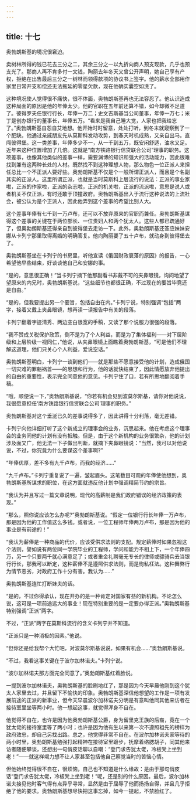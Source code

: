 ```yaml
---
---
---
```

title: 十七
---




奥勃朗斯基的境况很窘迫。

卖树林所得的钱已花去三分之二，其余三分之一以九折向商人预支现款，几乎也预支光了。那商人再不肯多付一文钱，陶丽去年冬天又曾公开声明，她自己享有产权，拒绝在出售最后三分之一树林而领得款项的协议书上签字。他的薪水全部用作家里日常开支和偿还无法拖延的零星欠款，现在他确实囊空如洗了。

这种境况使人觉得很不痛快，很不体面，奥勃朗斯基再也无法容忍了。他认识造成这种局面的原因是他的年俸太少。他的官职在五年前还算不错，如今却微不足道了。彼得罗夫任银行行长，年俸一万二；史文吉斯基当公司董事，年俸一万七；米丁是创办银行的董事长，年俸五万。“看来是我自己睡大觉，人家也把我给忘了。”奥勃朗斯基自怨自艾地想。他开始时时留意，处处打听，到冬末就窥察到了一个肥缺。他通过亲戚朋友先从莫斯科发动攻势，到春天时机成熟，又亲自出马。直闯彼得堡。这一类差事，年俸多少不一，从一千到五万，既安闲舒适，油水又足。近年来这种位置增加了几倍。这就是“南方铁路银行信贷联合公司”理事的职务。这项差事，也像其他类似的差事一样，需要渊博的知识和强大的活动能力，因此很难找到兼有这两种长处的人材。既然找不到这种理想人物，那么物色一位正派人来担任总比一个不正派人要好些。奥勃朗斯基不仅是个一般所谓正派人，而且是个名副其实的正派人。这里所谓正派，也就是当时莫斯科上层流行的说法：正派的事业家啦，正派的作家啦，正派的杂志啦，正派的机关啦，正派的流派啦，意思是说人或者机关不仅正派，有时还敢于顶撞政府。奥勃朗斯基出入于流行这种说法的上流社会，被公认为是个正派人，因此他弄到这个差事的希望比别人大。

这个差事年俸有七千到一万卢布，还可以不放弃原来的官职而兼任。奥勃朗斯基谋得这个差事的关键在于两位部长、一位贵妇人和两个犹太人。这些人都已疏通好了，但奥勃朗斯基还得亲自到彼得堡去走访一下。此外，奥勃朗斯基还答应妹妹安娜从卡列宁那里取得离婚的明确答复。他向陶丽要了五十卢布，就动身到彼得堡去了。

奥勃朗斯基坐在卡列宁的书房里，听他宣读《俄国财政衰落的原因》的报告，一心希望他早些结束，好谈谈他自己和安娜的事。

“是的，意思很正确！”当卡列宁摘下他那副看书非戴不可的夹鼻眼镜，询问地望了望原来的内兄时，奥勃朗斯基说，“这些细节也都很正确，不过现在的要旨毕竟还是自由。”

“是的，但我要提出另一个要旨，包括自由在内。”卡列宁说，特别强调“包括”两字，接着又戴上夹鼻眼镜，想再读一读报告中有关的段落。

卡列宁翻着字迹清秀、两边空白很宽的手稿，又读了那个说服力很强的段落。

“我不赞成关税保护政策，倒不是为了个人利益，而是为了集体福利——对下层阶级和上层阶级一视同仁，”他说，从夹鼻眼镜上面瞧着奥勃朗斯基，“可是他们不理解这道理，他们只关心个人利益，爱说空话。”

奥勃朗斯基明白，卡列宁一谈到他们——就是那些不愿意接受他的计划，造成俄国一切灾难的罪魁祸首——的思想和行为，他的话就快结束了，因此情愿放弃他提出的自由的重要性，表示完全同意他的意见。卡列宁住了口，若有所思地翻阅着手稿。

“哦，顺便说一下，”奥勃朗斯基说，“你若有机会见到波莫尔斯基，请你对他说说，我很愿意担任‘南方铁路银行信贷联合公司’理事的职务。”

奥勃朗斯基对这个垂涎已久的差事说得多了，因此讲得十分利落，毫无差错。

卡列宁向他详细打听了这个新成立的理事会的业务，沉思起来。他在考虑这个理事会的业务同他的计划有没有抵触。但是，由于这个新机构的业务很繁杂，他的计划涉及面又广，他无法一下子做出判断，就摘下夹鼻眼镜说：“当然，我可以对他说说，不过，你究竟为什么要谋这个差事啊?”

“年俸优厚，差不多有九千卢布，而我的经济……”

“九千卢布。”卡列宁重复说了一遍，皱起眉头。这笔数目可观的年俸使他想到，奥勃朗斯基所谋求的职位，在这方面就违反他计划中强调精简节约的宗旨。

“我认为并且写过一篇文章说明，现代的高薪制是我们政府错误的经济政策的表现。”

“那么，照你说应该怎么办呢?”奥勃朗斯基说。“假定一位银行行长年俸一万卢布，那是因为他的工作值这么多钱。或者说，一位工程师年俸两万卢布，那是因为他的事业是有前途的！”

“我认为薪俸是一种商品的代价，应该受供求法则的支配。规定薪俸时如果忽视这个法则，譬如说有两位同一学院毕业的工程师，学问和能力不相上下，一个年俸四万，另一个只要两千就心满意足了；或者重金礼聘毫无专长的律师或骠骑兵去当银行行长，那我可以断定，这种薪俸不是遵照供求法则，而是徇私枉法。这种舞弊行为情节恶劣，对政府工作十分有害。我认为……”

奥勃朗斯基连忙打断妹夫的话。

“是的，不过你得承认，现在开办的是一种肯定对国家有益的新机构。不论怎么说，这可是一项前途远大的事业！现在特别重要的是一定要办得正派。”奥勃朗斯基特别强调“正派”两字。

不过，“正派”两字在莫斯科流行的含义卡列宁并不知道。

“正派只是一种消极的因素。”他说。

“但你还是给我帮个大忙吧，对波莫尔斯基说说，如果有机会……”奥勃朗斯基说。

“不过，我看这事关键在于波尔加林诺夫。”卡列宁说。

“波尔加林诺夫那方面完全同意了。”奥勃朗斯基红着脸说。

一提到波尔加林诺夫，奥勃朗斯基的脸刷地红了，那是因为今天早晨他刚到这个犹太人家里去过，并且留下不愉快的印象。奥勃朗斯基深信他想望的工作是一项有发展前途的正派的新事业，但今天早晨波尔加林诺夫分明是有意叫他同其他来访者在接待室里坐等两小时。他一想起这事，就觉得浑身不自在。

他觉得不自在，也许是因为他奥勃朗斯基公爵，身为留里克王族的后裔，竟在一个犹太佬的接待室里等了两小时；也许是因为他有生以来第一次不遵照祖先的榜样为政府效忠，却自己另找出路。总之，他觉得非常不自在。在波尔加林诺夫家等待的两小时里，奥勃朗斯基勉强打起精神在接待室里踱步，抚摩着络腮胡子，同其他来访者随便攀谈，还想出一句俏皮话聊以自嘲：“登门求告犹太佬，冷板凳上坐到老！”——就这样竭力想不让人家甚至包括他自己察觉当时的苦恼心情。

但他始终觉得很不自在，很烦恼，自己也不知道是什么缘故：是由于那句俏皮话“登门求告犹太佬，冷板凳上坐到老！”呢，还是别的什么原因。最后，波尔加林诺夫接见他时客气得有点异乎寻常，显然是由于屈辱了他而扬扬自得，并且几乎拒绝了他的要求。奥勃朗斯基想尽快把这事忘掉，如今一提起，不禁脸红了。